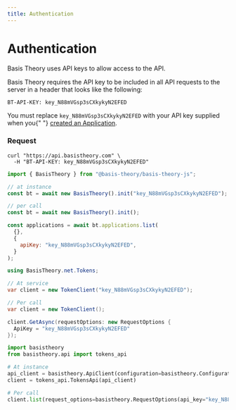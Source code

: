 ```yaml
---
title: Authentication
---
```



# Authentication

Basis Theory uses API keys to allow access to the API.

Basis Theory requires the API key to be included in all API requests to the server in a header that looks like the following:

`BT-API-KEY: key_N88mVGsp3sCXkykyN2EFED`

<Callout type={Callouts.INFO}>
  You must replace <code>key_N88mVGsp3sCXkykyN2EFED</code> with your API key
  supplied when you{" "}
  <a href="/docs/api/applications#create-application">created an Application</a>.
</Callout>

### Request

<Tabs className="bt-tabs" groupId="languages">
  <TabItem value="shell" label="cURL">

```shell
curl "https://api.basistheory.com" \
  -H "BT-API-KEY: key_N88mVGsp3sCXkykyN2EFED"
```

  </TabItem>
  <TabItem value="javascript" label="JavaScript">

```javascript
import { BasisTheory } from "@basis-theory/basis-theory-js";

// at instance
const bt = await new BasisTheory().init("key_N88mVGsp3sCXkykyN2EFED");

// per call
const bt = await new BasisTheory().init();

const applications = await bt.applications.list(
  {},
  {
    apiKey: "key_N88mVGsp3sCXkykyN2EFED",
  }
);
```

  </TabItem>
  <TabItem value="csharp" label="C#">

```csharp
using BasisTheory.net.Tokens;

// At service
var client = new TokenClient("key_N88mVGsp3sCXkykyN2EFED");

// Per call
var client = new TokenClient();

client.GetAsync(requestOptions: new RequestOptions {
  ApiKey = "key_N88mVGsp3sCXkykyN2EFED"
});
```

  </TabItem>
  <TabItem value="python" label="Python">

```python
import basistheory
from basistheory.api import tokens_api

# At instance
api_client = basistheory.ApiClient(configuration=basistheory.Configuration(api_key="key_N88mVGsp3sCXkykyN2EFED"))
client = tokens_api.TokensApi(api_client)

# Per call
client.list(request_options=basistheory.RequestOptions(api_key="key_N88mVGsp3sCXkykyN2EFED"))
```

  </TabItem>
  <TabItem value="go" label="Go">

```go

```

  </TabItem>
</Tabs>

